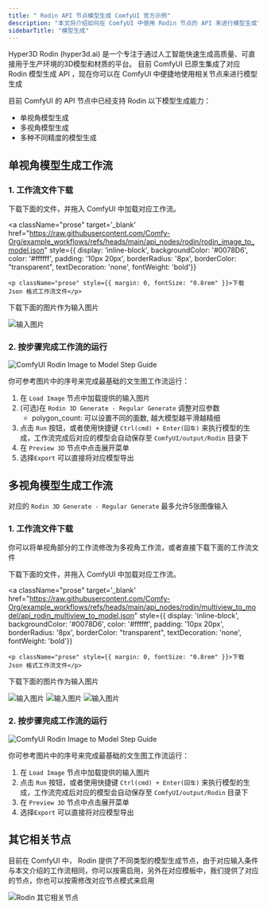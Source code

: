 ```yaml
---
title: " Rodin API 节点模型生成 ComfyUI 官方示例"
description: "本文将介绍如何在 ComfyUI 中使用 Rodin 节点的 API 来进行模型生成"
sidebarTitle: "模型生成"
---
```



Hyper3D Rodin (hyper3d.ai) 是一个专注于通过人工智能快速生成高质量、可直接用于生产环境的3D模型和材质的平台。
目前 ComfyUI 已原生集成了对应 Rodin 模型生成 API ，现在你可以在 ComfyUI 中便捷地使用相关节点来进行模型生成

目前 ComfyUI 的 API 节点中已经支持 Rodin 以下模型生成能力：
- 单视角模型生成
- 多视角模型生成
- 多种不同精度的模型生成

<ReqHint/>
<UpdateReminder/>

## 单视角模型生成工作流

### 1. 工作流文件下载

下载下面的文件，并拖入 ComfyUI 中加载对应工作流。

<a className="prose"
target='_blank'
href="https://raw.githubusercontent.com/Comfy-Org/example_workflows/refs/heads/main/api_nodes/rodin/rodin_image_to_model.json"
style={{ display: 'inline-block', backgroundColor: '#0078D6', color: '#ffffff', padding: '10px 20px', borderRadius: '8px', borderColor: "transparent", textDecoration: 'none', fontWeight: 'bold'}}
>
    <p className="prose" style={{ margin: 0, fontSize: "0.8rem" }}>下载 Json 格式工作流文件</p>
</a>

下载下面的图片作为输入图片

![输入图片](https://raw.githubusercontent.com/Comfy-Org/example_workflows/refs/heads/main/api_nodes/rodin/doll.jpg)

### 2. 按步骤完成工作流的运行

![ComfyUI Rodin Image to Model Step Guide](/images/tutorial/api_nodes/rodin/rodin_image_to_model_step_guide.jpg)

你可参考图片中的序号来完成最基础的文生图工作流运行：  
1. 在  `Load Image` 节点中加载提供的输入图片
2. (可选)在  `Rodin 3D Generate - Regular Generate` 调整对应参数
   - polygon_count: 可以设置不同的面数, 越大模型越平滑越精细
3. 点击 `Run` 按钮，或者使用快捷键 `Ctrl(cmd) + Enter(回车)` 来执行模型的生成，工作流完成后对应的模型会自动保存至 `ComfyUI/output/Rodin` 目录下
4. 在 `Preview 3D` 节点中点击展开菜单
5. 选择`Export` 可以直接将对应模型导出

## 多视角模型生成工作流

对应的 `Rodin 3D Generate - Regular Generate` 最多允许5张图像输入

### 1. 工作流文件下载

你可以将单视角部分的工作流修改为多视角工作流，或者直接下载下面的工作流文件

下载下面的文件，并拖入 ComfyUI 中加载对应工作流。

<a className="prose"
target='_blank'
href="https://raw.githubusercontent.com/Comfy-Org/example_workflows/refs/heads/main/api_nodes/rodin/multiview_to_model/api_rodin_multiview_to_model.json"
style={{ display: 'inline-block', backgroundColor: '#0078D6', color: '#ffffff', padding: '10px 20px', borderRadius: '8px', borderColor: "transparent", textDecoration: 'none', fontWeight: 'bold'}}
>
    <p className="prose" style={{ margin: 0, fontSize: "0.8rem" }}>下载 Json 格式工作流文件</p>
</a>

下载下面的图片作为输入图片

![输入图片](https://raw.githubusercontent.com/Comfy-Org/example_workflows/refs/heads/main/api_nodes/rodin/multiview_to_model/front.jpg)
![输入图片](https://raw.githubusercontent.com/Comfy-Org/example_workflows/refs/heads/main/api_nodes/rodin/multiview_to_model/back.jpg)
![输入图片](https://raw.githubusercontent.com/Comfy-Org/example_workflows/refs/heads/main/api_nodes/rodin/multiview_to_model/left.jpg)

### 2. 按步骤完成工作流的运行

![ComfyUI Rodin Image to Model Step Guide](/images/tutorial/api_nodes/rodin/rodin_multiview_to_model_step_guide.jpg)

你可参考图片中的序号来完成最基础的文生图工作流运行：  
1. 在  `Load Image` 节点中加载提供的输入图片
2. 点击 `Run` 按钮，或者使用快捷键 `Ctrl(cmd) + Enter(回车)` 来执行模型的生成，工作流完成后对应的模型会自动保存至 `ComfyUI/output/Rodin` 目录下
3. 在 `Preview 3D` 节点中点击展开菜单
4. 选择`Export` 可以直接将对应模型导出

## 其它相关节点

目前在 ComfyUI 中， Rodin 提供了不同类型的模型生成节点，由于对应输入条件与本文介绍的工作流相同，你可以按需启用，另外在对应模板中，我们提供了对应的节点，你也可以按需修改对应节点模式来启用

![Rodin 其它相关节点](/images/tutorial/api_nodes/rodin/other_nodes.jpg)